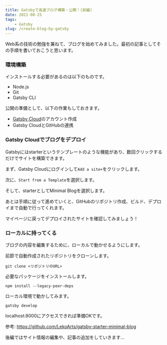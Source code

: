 ```yaml
---
title: Gatsbyで高速ブログ構築・公開！(前編)
date: 2021-08-25
tags:
    - Gatsby
slug: /create-blog-by-gatsby
---
```


Web系の技術の勉強を兼ねて、ブログを始めてみました。最初の記事としてその手順を書いておこうと思います。

### 環境構築
インストールする必要があるのは以下のものです。
- Node.js
- Git
- Gatsby CLI

公開の準備として、以下の作業もしておきます。
- [Gatsby Cloud](https://www.gatsbyjs.com/products/cloud/)のアカウント作成
- Gatsby CloudとGitHubの連携

### Gatsby Cloudでブログをデプロイ
Gatsbyにはstarterというテンプレートのような機能があり、数回クリックするだけでサイトを構築できます。

まず、Gatsby Cloudにログインして`Add a site+`をクリックします。

次に、`Start from a Template`を選択します。

そして、starterとしてMinimal Blogを選択します。

あとは手順に従って進めていくと、GitHubのリポジトリ作成、ビルド、デプロイまで自動で行ってくれます。

マイページに戻ってデプロイされたサイトを確認してみましょう！

### ローカルに持ってくる
ブログの内容を編集するために、ローカルで動かせるようにします。

前節で自動作成されたリポジトリをクローンします。
```shell
git clone <リポジトリのURL>
```

必要なパッケージをインストールします。
```shell
npm install --legacy-peer-deps
```

ローカル環境で動かしてみます。
```shell
gatsby develop
```
localhost:8000にアクセスできれば準備OKです。

参考: https://github.com/LekoArts/gatsby-starter-minimal-blog

後編ではサイト情報の編集や、記事の追加をしていきます...